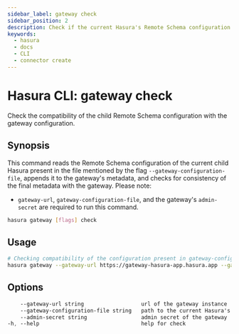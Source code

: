 ```yaml
---
sidebar_label: gateway check
sidebar_position: 2
description: Check if the current Hasura's Remote Schema configuration is compatible with gateway Hasura
keywords:
  - hasura
  - docs
  - CLI
  - connector create
---
```


# Hasura CLI: gateway check

Check the compatibility of the child Remote Schema configuration with the gateway configuration.

## Synopsis

This command reads the Remote Schema configuration of the current child Hasura present in the file mentioned by the flag
`--gateway-configuration-file`, appends it to the gateway's metadata, and checks for consistency of the final metadata with
the gateway. Please note:

- `gateway-url`, `gateway-configuration-file`, and the gateway's `admin-secret` are required to run this command.

```bash
hasura gateway [flags] check
```

## Usage

```bash
# Checking compatibility of the configuration present in gateway-configuration.json with gateway instance
hasura gateway --gateway-url https://gateway-hasura-app.hasura.app --gateway-configuration-file /path/to/gateway-configuration.json --admin-secret myadminsecret check

```

## Options

```sass
    --gateway-url string                  url of the gateway instance
    --gateway-configuration-file string   path to the current Hasura's configuration
    --admin-secret string                 admin secret of the gateway
-h, --help                                help for check
```

